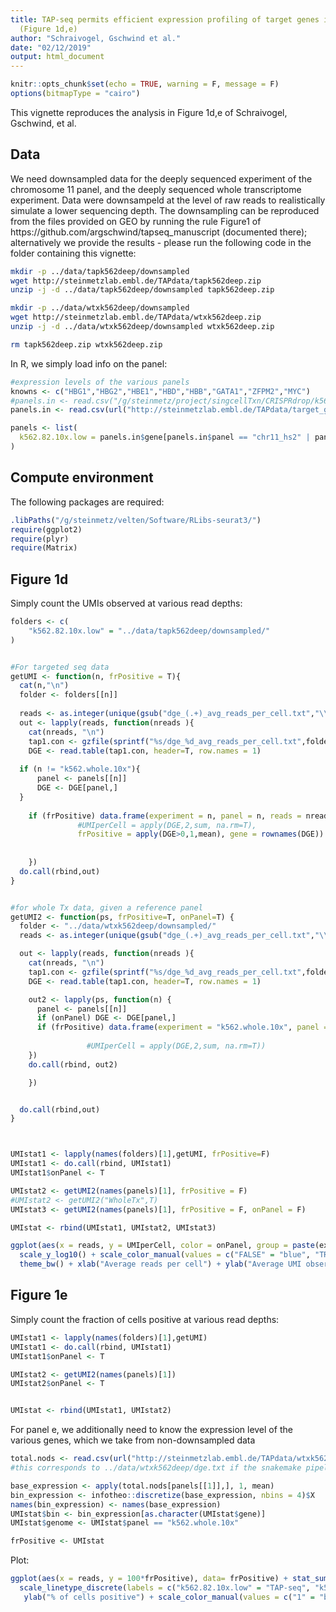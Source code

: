 ```yaml
---
title: TAP-seq permits efficient expression profiling of target genes in single cells
  (Figure 1d,e)
author: "Schraivogel, Gschwind et al."
date: "02/12/2019"
output: html_document
---
```


```r
knitr::opts_chunk$set(echo = TRUE, warning = F, message = F)
options(bitmapType = "cairo")
```

This vignette reproduces the analysis in Figure 1d,e of Schraivogel, Gschwind, et al. 

## Data

We need downsampled data for the deeply sequenced experiment of the chromosome 11 panel, and the deeply sequenced whole transcriptome experiment. Data were downsampeld at the level of raw reads to realistically simulate a lower sequencing depth. The downsampling can be reproduced from the files provided on GEO by running the rule Figure1 of https://github.com/argschwind/tapseq_manuscript (documented there); alternatively we provide the results - please run the following code in the folder containing this vignette:

```sh
mkdir -p ../data/tapk562deep/downsampled
wget http://steinmetzlab.embl.de/TAPdata/tapk562deep.zip
unzip -j -d ../data/tapk562deep/downsampled tapk562deep.zip

mkdir -p ../data/wtxk562deep/downsampled
wget http://steinmetzlab.embl.de/TAPdata/wtxk562deep.zip
unzip -j -d ../data/wtxk562deep/downsampled wtxk562deep.zip

rm tapk562deep.zip wtxk562deep.zip
```

In R, we simply load info on the panel:

```r
#expression levels of the various panels
knowns <- c("HBG1","HBG2","HBE1","HBD","HBB","GATA1","ZFPM2","MYC")
#panels.in <- read.csv("/g/steinmetz/project/singcellTxn/CRISPRdrop/k562_enhancer_cropseq/tapseq_manuscript/meta_data/target_genes_validation.csv", stringsAsFactors = F)
panels.in <- read.csv(url("http://steinmetzlab.embl.de/TAPdata/target_genes_validation.csv"), stringsAsFactors = F)

panels <- list(
  k562.82.10x.low = panels.in$gene[panels.in$panel == "chr11_hs2" | panels.in$gene %in% knowns]
)

```

## Compute environment

The following packages are required:

```r

.libPaths("/g/steinmetz/velten/Software/RLibs-seurat3/")
require(ggplot2)
require(plyr)
require(Matrix)
```

## Figure 1d

Simply count the UMIs observed at various read depths:

```r

folders <- c(
    "k562.82.10x.low" = "../data/tapk562deep/downsampled/"
)


#For targeted seq data
getUMI <- function(n, frPositive = T){
  cat(n,"\n")
  folder <- folders[[n]]
  
  reads <- as.integer(unique(gsub("dge_(.+)_avg_reads_per_cell.txt","\\1",list.files(folder,"dge_.+_avg_reads_per_cell.txt"))))
  out <- lapply(reads, function(nreads ){
    cat(nreads, "\n")
    tap1.con <- gzfile(sprintf("%s/dge_%d_avg_reads_per_cell.txt",folder,nreads))
    DGE <- read.table(tap1.con, header=T, row.names = 1)
    
  if (n != "k562.whole.10x"){
      panel <- panels[[n]]
      DGE <- DGE[panel,]
  }
    
    if (frPositive) data.frame(experiment = n, panel = n, reads = nreads,
               #UMIperCell = apply(DGE,2,sum, na.rm=T),
               frPositive = apply(DGE>0,1,mean), gene = rownames(DGE)) else data.frame(experiment = n, panel = n, reads = nreads,
                                                                                      UMIperCell = apply(DGE,2,sum, na.rm=T), onPanel =T)
    
    })
  do.call(rbind,out)
}


#for whole Tx data, given a reference panel
getUMI2 <- function(ps, frPositive=T, onPanel=T) {
  folder <- "../data/wtxk562deep/downsampled/"
  reads <- as.integer(unique(gsub("dge_(.+)_avg_reads_per_cell.txt","\\1",list.files(folder,"dge_.+_avg_reads_per_cell.txt"))))

  out <- lapply(reads, function(nreads ){
    cat(nreads, "\n")
    tap1.con <- gzfile(sprintf("%s/dge_%d_avg_reads_per_cell.txt",folder,nreads))
    DGE <- read.table(tap1.con, header=T, row.names = 1)

    out2 <- lapply(ps, function(n) {
      panel <- panels[[n]]
      if (onPanel) DGE <- DGE[panel,]
      if (frPositive) data.frame(experiment = "k562.whole.10x", panel = n, reads = nreads,frPositive = apply(DGE>0,1,mean), gene = rownames(DGE)) else data.frame(experiment = "k562.whole.10x", panel = n, reads = nreads,
                                                                                                                                                                  UMIperCell = apply(DGE,2,sum, na.rm=T), onPanel = onPanel)
                 #UMIperCell = apply(DGE,2,sum, na.rm=T))
    })
    do.call(rbind, out2)

    })


  do.call(rbind,out)
}



UMIstat1 <- lapply(names(folders)[1],getUMI, frPositive=F)
UMIstat1 <- do.call(rbind, UMIstat1)
UMIstat1$onPanel <- T

UMIstat2 <- getUMI2(names(panels)[1], frPositive = F)
#UMIstat2 <- getUMI2("WholeTx",T)
UMIstat3 <- getUMI2(names(panels)[1], frPositive = F, onPanel = F)

UMIstat <- rbind(UMIstat1, UMIstat2, UMIstat3)

ggplot(aes(x = reads, y = UMIperCell, color = onPanel, group = paste(experiment, onPanel)), data= UMIstat) + stat_summary(mapping = aes(linetype = experiment), fun.y = mean, geom = "line") + 
  scale_y_log10() + scale_color_manual(values = c("FALSE" = "blue", "TRUE" = "red"),labels = c("FALSE" = "Genome", "TRUE" = "Target panel"),name = "View") + scale_linetype_discrete(labels = c("k562.82.10x.low" = "TAP-seq", "k562.whole.10x" = "Whole Tx"), name = "Method") +
  theme_bw() + xlab("Average reads per cell") + ylab("Average UMI observed") + scale_x_log10() #scale_x_continuous(limits = c(1000,20000), breaks = seq(1000,20000,by=2000), labels = seq(1,20,by=2))

```

## Figure 1e

Simply count the fraction of cells positive at various read depths:



```r

UMIstat1 <- lapply(names(folders)[1],getUMI)
UMIstat1 <- do.call(rbind, UMIstat1)
UMIstat1$onPanel <- T

UMIstat2 <- getUMI2(names(panels)[1])
UMIstat2$onPanel <- T


UMIstat <- rbind(UMIstat1, UMIstat2)
```

For panel e, we additionally need to know the expression level of the various genes, which we take from non-downsampled data

```r

total.nods <- read.csv(url("http://steinmetzlab.embl.de/TAPdata/wtxk562deep.counts.csv"), row.names=1)
#this corresponds to ../data/wtxk562deep/dge.txt if the snakemake pipeline was run.

base_expression <- apply(total.nods[panels[[1]],], 1, mean)
bin_expression <- infotheo::discretize(base_expression, nbins = 4)$X
names(bin_expression) <- names(base_expression)
UMIstat$bin <- bin_expression[as.character(UMIstat$gene)]
UMIstat$genome <- UMIstat$panel == "k562.whole.10x"

frPositive <- UMIstat
```

Plot:

```r
ggplot(aes(x = reads, y = 100*frPositive), data= frPositive) + stat_summary(aes(color =as.factor(bin), linetype = experiment, group= paste(experiment, bin) ), geom="line", fun.y=median) + 
  scale_linetype_discrete(labels = c("k562.82.10x.low" = "TAP-seq", "k562.whole.10x" = "Whole Tx"),name = "Method") + theme_bw() + xlab("Average reads per cell") + ylab("Average UMI observed") + scale_x_log10() +
   ylab("% of cells positive") + scale_color_manual(values = c("1" = "black","2"="blue","3"="red","4"="orange"), name = "Gene expression\nlevel") + scale_x_log10()#scale_x_continuous(limits = c(1000,20000), breaks = seq(1000,20000,by=2000), labels = seq(1,20,by=2))

```